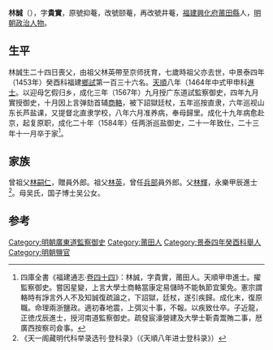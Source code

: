 {{明清人物信息框
| 姓名 = 林誠
| 原名 =
| 圖片名稱 = 
| 圖片大小 = 220px
| 圖片說明 = 
| 最高職務 = 監察御史
| 國家 = 大明
| 爵位 =
| 籍貫 = [[福建|福建]][[興化府|興化府]][[莆田縣|莆田縣]]
| 族裔 = 漢族
| 字號 = 字貴實
| 室名 = 
| 諡號 = 
| 出生日期 = 宣德元年（1426年）丙午六月五日
| 出生地點 = 
| 逝世日期 = 成化二十三年十一月
| 逝世地點 = 
| 墓葬 =
| 配偶 =娶宋氏，贈孺人；继娶俞氏，封孺人
| 親屬 = （父）[[林輝_(永樂進士)|林輝]]<br>（子）[[林近龍|林近龍]]、近豸、近麟
| 出身 = 
*景泰四年癸酉科舉人
*天順八年甲申科同進士出身
| 經歷 = 
| 著作 =
}}

'''林誠'''（{{bd|1426年||1487年|}}），字'''貴實'''，原號抑菴，改號颐菴，再改號井菴，[[福建|福建]][[興化府|興化府]][[莆田縣|莆田縣]]人，[[明朝|明朝]][[政治人物|政治人物]]。

==生平==
林誠生二十四日喪父，由祖父林英帶至京师抚育，七歲時祖父亦去世，中景泰四年（1453年）癸酉科福建[[鄉試|鄉試]]第一百三十六名。[[天顺_(明朝)|天順]]八年（1464年中式甲申科[[進士|進士]]。以迎母乞假归乡，成化三年（1567年）九月授广东道試監察御史，四年九月實授御史，十月因上言弹劾首辅[[商輅|商輅]]，被下詔獄廷杖，五年巡按直隶，六年巡视山东长芦盐课，又提督北直隶学校，八年六月准养病，奉母歸里。成化十九年病愈赴京，起复原职，成化二十年（1584年）任两浙巡盐御史，二十一年致仕，二十三年十一月卒于家<ref>四庫全書《福建通志·[[s:福建通志_(四庫全書本)/卷44|卷四十四]]》：林誠，字貴實，莆田人。天順甲申進士。擢監察御史。嘗因星變，上言大學士商輅當康定易儲時不能執節宜䇿免。憲宗謂輅時有諍言外人不及知誠復疏論之，下詔獄，廷杖，遂引疾歸。成化末，復原職。命理兩浙鹽政。適初春地震，上弭災十事，不報。以疾致仕卒。子近龍，正徳戊辰進士，授河南道監察御史。疏發宸濠營建及大學士靳貴鬻賄二事，厯廣西按察司僉事。</ref>。

==家族==
曾祖父[[林嗣仁|林嗣仁]]，贈員外郎。祖父[[林英|林英]]，曾任[[兵部|兵部]]員外郎。父[[林輝|林輝]]，永樂甲辰進士<ref>《天一阁藏明代科举录选刊·登科录》（《天順八年进士登科录》）</ref>。母吴氏，国子博士吴公女。

==参考==
{{reflist}}
{{明朝人物小作品}}
{{天順八年甲申科殿試金榜}}
{{DEFAULTSORT:Lin林}}

[[Category:明朝廣東道監察御史|Category:明朝廣東道監察御史]]
[[Category:莆田人|Category:莆田人]]
[[Category:景泰四年癸酉科舉人|Category:景泰四年癸酉科舉人]]
[[Category:明朝鹽官|Category:明朝鹽官]]